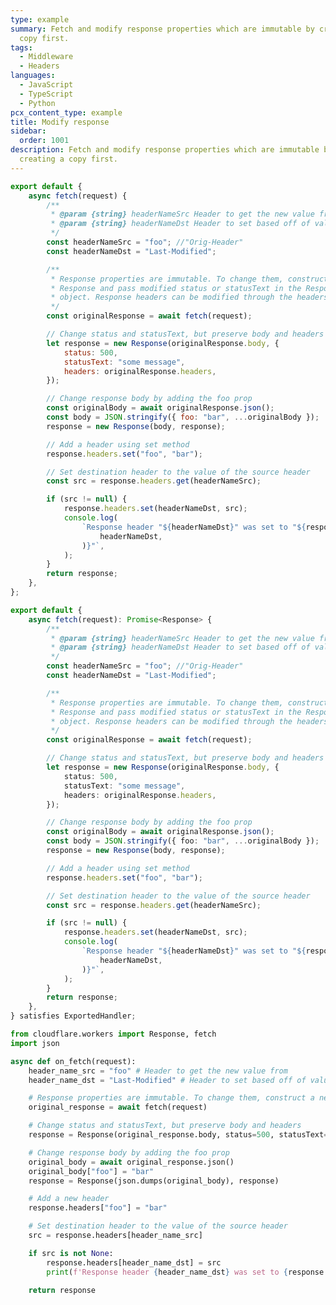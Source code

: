 ```yaml
---
type: example
summary: Fetch and modify response properties which are immutable by creating a
  copy first.
tags:
  - Middleware
  - Headers
languages:
  - JavaScript
  - TypeScript
  - Python
pcx_content_type: example
title: Modify response
sidebar:
  order: 1001
description: Fetch and modify response properties which are immutable by
  creating a copy first.
---
```



<Tabs syncKey="workersExamples"> <TabItem label="JavaScript" icon="seti:javascript">

```js
export default {
	async fetch(request) {
		/**
		 * @param {string} headerNameSrc Header to get the new value from
		 * @param {string} headerNameDst Header to set based off of value in src
		 */
		const headerNameSrc = "foo"; //"Orig-Header"
		const headerNameDst = "Last-Modified";

		/**
		 * Response properties are immutable. To change them, construct a new
		 * Response and pass modified status or statusText in the ResponseInit
		 * object. Response headers can be modified through the headers `set` method.
		 */
		const originalResponse = await fetch(request);

		// Change status and statusText, but preserve body and headers
		let response = new Response(originalResponse.body, {
			status: 500,
			statusText: "some message",
			headers: originalResponse.headers,
		});

		// Change response body by adding the foo prop
		const originalBody = await originalResponse.json();
		const body = JSON.stringify({ foo: "bar", ...originalBody });
		response = new Response(body, response);

		// Add a header using set method
		response.headers.set("foo", "bar");

		// Set destination header to the value of the source header
		const src = response.headers.get(headerNameSrc);

		if (src != null) {
			response.headers.set(headerNameDst, src);
			console.log(
				`Response header "${headerNameDst}" was set to "${response.headers.get(
					headerNameDst,
				)}"`,
			);
		}
		return response;
	},
};
```

</TabItem> <TabItem label="TypeScript" icon="seti:typescript">

```ts
export default {
	async fetch(request): Promise<Response> {
		/**
		 * @param {string} headerNameSrc Header to get the new value from
		 * @param {string} headerNameDst Header to set based off of value in src
		 */
		const headerNameSrc = "foo"; //"Orig-Header"
		const headerNameDst = "Last-Modified";

		/**
		 * Response properties are immutable. To change them, construct a new
		 * Response and pass modified status or statusText in the ResponseInit
		 * object. Response headers can be modified through the headers `set` method.
		 */
		const originalResponse = await fetch(request);

		// Change status and statusText, but preserve body and headers
		let response = new Response(originalResponse.body, {
			status: 500,
			statusText: "some message",
			headers: originalResponse.headers,
		});

		// Change response body by adding the foo prop
		const originalBody = await originalResponse.json();
		const body = JSON.stringify({ foo: "bar", ...originalBody });
		response = new Response(body, response);

		// Add a header using set method
		response.headers.set("foo", "bar");

		// Set destination header to the value of the source header
		const src = response.headers.get(headerNameSrc);

		if (src != null) {
			response.headers.set(headerNameDst, src);
			console.log(
				`Response header "${headerNameDst}" was set to "${response.headers.get(
					headerNameDst,
				)}"`,
			);
		}
		return response;
	},
} satisfies ExportedHandler;
```

</TabItem> <TabItem label="Python" icon="seti:python">

```py
from cloudflare.workers import Response, fetch
import json

async def on_fetch(request):
    header_name_src = "foo" # Header to get the new value from
    header_name_dst = "Last-Modified" # Header to set based off of value in src

    # Response properties are immutable. To change them, construct a new response
    original_response = await fetch(request)

    # Change status and statusText, but preserve body and headers
    response = Response(original_response.body, status=500, statusText="some message", headers=original_response.headers)

    # Change response body by adding the foo prop
    original_body = await original_response.json()
    original_body["foo"] = "bar"
    response = Response(json.dumps(original_body), response)

    # Add a new header
    response.headers["foo"] = "bar"

    # Set destination header to the value of the source header
    src = response.headers[header_name_src]

    if src is not None:
        response.headers[header_name_dst] = src
        print(f'Response header {header_name_dst} was set to {response.headers[header_name_dst]}')

    return response
```

</TabItem> </Tabs>
